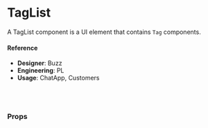 
<Meta title="Components/Badges/TagList" component={TagList} />

# TagList

A TagList component is a UI element that contains `Tag` components.

<Canvas>
  <Story name="default">
    <TagListExample
      clearAll={boolean('clearAll', true)}
      isRemovable={boolean('isRemovable', true)}
      overflowFade={boolean('overflowFade', false)}
      size={select('Size', ['sm', 'md', 'lg'], 'sm')}
      limit={number('limit', 0)}
    />
  </Story>
</Canvas>

<Canvas>
  <Story name="selecting">
    <SelectingTags />
  </Story>
</Canvas>

#### Reference

- **Designer**: Buzz
- **Engineering**: PL
- **Usage**: ChatApp, Customers

<br />
<br />

### Props

<ArgsTable of={TagList} />
